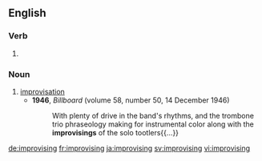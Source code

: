 ==English==

===Verb===
{{head|en}}

# {{present participle of|improvise|lang=en}}

===Noun===
{{en-noun}}

# [[improvisation]]
#* '''1946''', ''Billboard'' (volume 58, number 50, 14 December 1946)
#*: With plenty of drive in the band's rhythms, and the trombone trio phraseology making for instrumental color along with the '''improvisings''' of the solo tootlers{{...}}

[[de:improvising]]
[[fr:improvising]]
[[ja:improvising]]
[[sv:improvising]]
[[vi:improvising]]